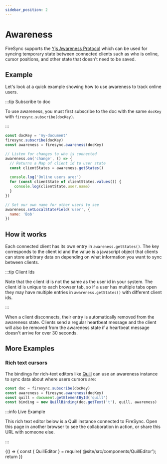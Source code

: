 ```yaml
---
sidebar_position: 2
---
```



# Awareness

FireSync supports the [Yjs Awareness Protocol](https://docs.yjs.dev/api/about-awareness) which can be used for syncing temporary state between connected clients such as who is online, cursor positions, and other state that doesn't need to be saved.

## Example

Let's look at a quick example showing how to use awareness to track online users.


:::tip Subscribe to doc

To use awareness, you must first subscribe to the doc with the same `docKey` with `firesync.subscribe(docKey)`.

:::


```js
const docKey = 'my-document'
firesync.subscribe(docKey)
const awareness = firesync.awareness(docKey)

// Listen for changes to who is connected
awareness.on('change', () => {
  // Returns a Map of client id to user state
  const clientStates = awareness.getStates()
  
  console.log('Online users are:')
  for (const clientState of clientStates.values()) {
    console.log(clientState.user.name)
  }
})

// Set our own name for other users to see
awareness.setLocalStateField('user', {
  name: 'Bob'
})
```

## How it works

Each connected client has its own entry in `awareness.getStates()`. The key corresponds to the client id and the value is a javascript object that clients can store arbitrary data on depending on what information you want to sync between clients.

:::tip Client Ids

Note that the client id is not the same as the user id in your system. The client id is unique to each browser tab, so if a user has multiple tabs open they may have multiple entries in `awareness.getStates()` with different client ids.

:::

When a client disconnects, their entry is automatically removed from the awareness state. Clients send a regular heartbeat message and the client will also be removed from the awareness state if a heartbeat message doesn't arrive for over 30 seconds.

## More Examples

### Rich text cursors

The bindings for rich-text editors like [Quill](/guides/rich-text/quill) can use an awareness instance to sync data about where users cursors are:

```js
const doc = firesync.subscribe(docKey)
const awareness = firesync.awareness(docKey)
const quill = document.getElementById('quill')
const binding = new QuillBinding(doc.getText('t'), quill, awareness)
```

:::info Live Example

This rich text editor below is a Quill instance connected to FireSync. Open this page in another browser to see the collaboration in action, or share this URL with someone else.

:::

<BrowserOnly>
  {() => {
    const { QuillEditor } = require('@site/src/components/QuillEditor');
    return <QuillEditor docKey="awareness-cursors" initialValue="This editor supports real-time collaboration with shared cursors. Open in another tab to try it out!" />
  }}
</BrowserOnly>
